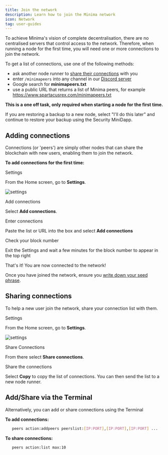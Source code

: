 ```yaml
---
title: Join the network
description: Learn how to join the Minima network
icon: Network
tag: user-guides
---
```


To achieve Minima's vision of complete decentralisation, there are no centralised servers that control access to the network. Therefore, when running a node for the first time, you will need one or more connections to join the network.

To get a list of connections, use one of the following methods:

- ask another node runner to [share their connections](#sharing-connections) with you
- enter `/minimapeers` into any channel in our [Discord server](https://discord.com/invite/minimaglobal)
- Google search for **minimapeers.txt**
- use a public URL that returns a list of Minima peers, for example https://www.spartacusrex.com/minimapeers.txt

**This is a one off task, only required when starting a node for the first time.**

<ImageZoom
  alt="join-the-network"
  src="/img/runanode/jointhenetwork.png"
  width={500}
  height={500}
/>
<Callout title="Restoring a backup" type="info">
  If you are restoring a backup to a new node, select "I'll do this later" and
  continue to restore your backup using the Security MiniDapp.
</Callout>

## Adding connections

Connections (or 'peers') are simply other nodes that can share the blockchain with new users, enabling them to join the network.

**To add connections for the first time:**

<Steps> 
<Step>
<Heading as="h3">Settings</Heading>

From the Home screen, go to **Settings**.

![settings](/img/runanode/settingsicon.png)

</Step>

<Step>
<Heading as="h3">Add connections</Heading>

Select **Add connections**.

<ImageZoom
  src="/img/runanode/addconnectionssetting.png"
  alt="add connections"
  width="500"
  height="500"
/>

</Step>

<Step>
<Heading as="h3">Enter connections</Heading>

Paste the list or URL into the box and select **Add connections**

<ImageZoom
  src="/img/runanode/addconnections2.png"
  alt="connections"
  width="500"
  height="500"
/>

</Step>

<Step>

<Heading as="h3"> Check your block number </Heading>

Exit the Settings and wait a few minutes for the block number to appear in the top right

<ImageZoom
  src="/img/runanode/blocknum.png"
  alt="block number"
  width="500"
  height="500"
/>

</Step>

</Steps>

That's it! You are now connected to the network!

Once you have joined the network, ensure you [write down your seed phrase](/docs/user-guides/seedphrase).

## Sharing connections

To help a new user join the network, share your connection list with them.

<Steps>
<Step>
<Heading as="h3">Settings</Heading>

From the Home screen, go to **Settings**.

![settings](/img/runanode/settingsicon.png)

</Step>

<Step>
<Heading as="h3">Share Connections</Heading>

From there select **Share connections**.

<ImageZoom
  src="/img/runanode/connectionssetting.png"
  alt="share connections"
  width="500"
  height="500"
/>

</Step>

<Step>

<Heading as="h3">Share the connections</Heading>

Select **Copy** to copy the list of connections. You can then send the list to a new node runner.

<ImageZoom
  src="/img/runanode/shareconnections.png"
  alt="share connections"
  width="500"
  height="500"
/>

</Step>

</Steps>

## Add/Share via the Terminal

Alternatively, you can add or share connections using the Terminal

**To add connections:**

```bash title="Terminal"
   peers action:addpeers peerslist:[IP:PORT],[IP:PORT],[IP:PORT] ...
```

**To share connections:**

```bash title="Terminal"
   peers action:list max:10
```
